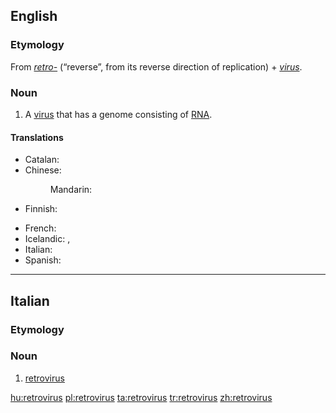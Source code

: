 {{also|rétrovirus|retrovírus}}
==English==
{{wikipedia}}

===Etymology===
From ''[[retro-]]'' (“reverse”, from its reverse direction of replication) + ''[[virus]]''.

===Noun===
{{en-noun|retroviruses}}

# {{virology}} A [[virus]] that has a genome consisting of [[RNA]].

====Translations====
{{trans-top|virus with a genome consisting of RNA}}
* Catalan: {{t-|ca|retrovirus|m}}
* Chinese:
*: Mandarin: {{t|cmn|反向病毒|tr=fǎnxiàng bìngdú|sc=Hani}}
* Finnish: {{t-|fi|retrovirus}}
{{trans-mid}}
* French: {{t+|fr|rétrovirus}}
* Icelandic: {{t-|is|víxlveira|f}}, {{t-|is|retróveira|f}}
* Italian: {{t-|it|retrovirus|m}}
* Spanish: {{t-|es|retrovirus}}
{{trans-bottom}}

----

==Italian==

===Etymology===
{{etyl|en|it}} {{prefix|retro|virus|lang=it}}

===Noun===
{{head|it|noun|g=m|invariable}}

# [[#English|retrovirus]]

[[hu:retrovirus]]
[[pl:retrovirus]]
[[ta:retrovirus]]
[[tr:retrovirus]]
[[zh:retrovirus]]